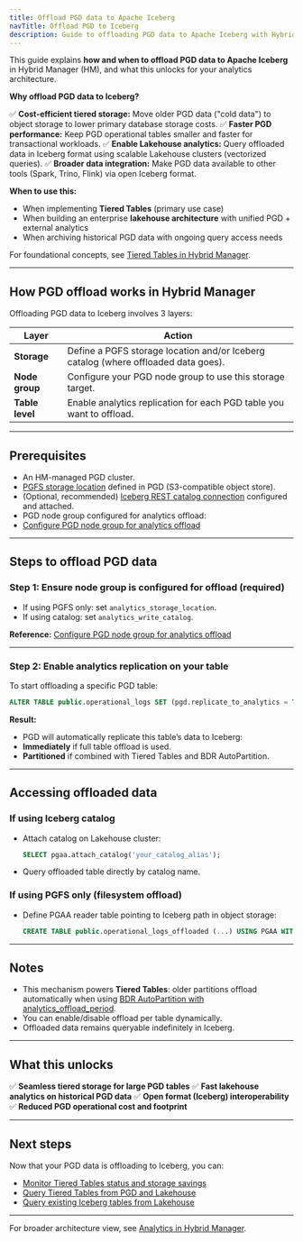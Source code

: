 ```yaml
---
title: Offload PGD data to Apache Iceberg
navTitle: Offload PGD to Iceberg
description: Guide to offloading PGD data to Apache Iceberg with Hybrid Manager, including when and why to use this capability.
---
```



This guide explains **how and when to offload PGD data to Apache Iceberg** in Hybrid Manager (HM), and what this unlocks for your analytics architecture.

**Why offload PGD data to Iceberg?**

✅ **Cost-efficient tiered storage:** Move older PGD data ("cold data") to object storage to lower primary database storage costs.
✅ **Faster PGD performance:** Keep PGD operational tables smaller and faster for transactional workloads.
✅ **Enable Lakehouse analytics:** Query offloaded data in Iceberg format using scalable Lakehouse clusters (vectorized queries).
✅ **Broader data integration:** Make PGD data available to other tools (Spark, Trino, Flink) via open Iceberg format.

**When to use this:**
- When implementing **Tiered Tables** (primary use case)
- When building an enterprise **lakehouse architecture** with unified PGD + external analytics
- When archiving historical PGD data with ongoing query access needs

For foundational concepts, see [Tiered Tables in Hybrid Manager](../../tiered_tables.mdx).

---

## How PGD offload works in Hybrid Manager

Offloading PGD data to Iceberg involves 3 layers:

| Layer | Action |
|-------|--------|
| **Storage** | Define a PGFS storage location and/or Iceberg catalog (where offloaded data goes). |
| **Node group** | Configure your PGD node group to use this storage target. |
| **Table level** | Enable analytics replication for each PGD table you want to offload. |

---

## Prerequisites

- An HM-managed PGD cluster.
- [PGFS storage location](./configure-tiered-pgfs) defined in PGD (S3-compatible object store).
- (Optional, recommended) [Iceberg REST catalog connection](./configure-iceberg-catalog) configured and attached.
- PGD node group configured for analytics offload:
- [Configure PGD node group for analytics offload](./configure-tiered-offload)

---

## Steps to offload PGD data

### Step 1: Ensure node group is configured for offload (required)

- If using PGFS only: set `analytics_storage_location`.
- If using catalog: set `analytics_write_catalog`.

**Reference:** [Configure PGD node group for analytics offload](./configure-tiered-offload)

---

### Step 2: Enable analytics replication on your table

To start offloading a specific PGD table:

```sql
ALTER TABLE public.operational_logs SET (pgd.replicate_to_analytics = TRUE);
```

**Result:**
- PGD will automatically replicate this table’s data to Iceberg:
- **Immediately** if full table offload is used.
- **Partitioned** if combined with Tiered Tables and BDR AutoPartition.

---

## Accessing offloaded data

### If using Iceberg catalog

- Attach catalog on Lakehouse cluster:

  ```sql
  SELECT pgaa.attach_catalog('your_catalog_alias');
  ```

- Query offloaded table directly by catalog name.

### If using PGFS only (filesystem offload)

- Define PGAA reader table pointing to Iceberg path in object storage:

  ```sql
  CREATE TABLE public.operational_logs_offloaded (...) USING PGAA WITH (pgaa.path = 's3://your/path', pgaa.format = 'iceberg');
  ```

---

## Notes

- This mechanism powers **Tiered Tables**: older partitions offload automatically when using [BDR AutoPartition with analytics_offload_period](./configure-tiered-autopartition).
- You can enable/disable offload per table dynamically.
- Offloaded data remains queryable indefinitely in Iceberg.

---

## What this unlocks

✅ **Seamless tiered storage for large PGD tables**
✅ **Fast lakehouse analytics on historical PGD data**
✅ **Open format (Iceberg) interoperability**
✅ **Reduced PGD operational cost and footprint**

---

## Next steps

Now that your PGD data is offloading to Iceberg, you can:

- [Monitor Tiered Tables status and storage savings](./monitor-tiered-tables)
- [Query Tiered Tables from PGD and Lakehouse](./query-tiered-tables)
- [Query existing Iceberg tables from Lakehouse](./query-iceberg-existing-tables)

---

For broader architecture view, see [Analytics in Hybrid Manager](../index.mdx).
